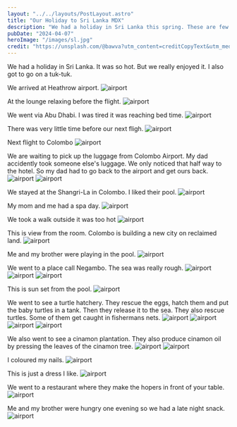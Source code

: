 ```yaml
---
layout: "../../layouts/PostLayout.astro"
title: "Our Holiday to Sri Lanka MDX"
description: "We had a holiday in Sri Lanka this spring. These are few things we did"
pubDate: "2024-04-07"
heroImage: "/images/sl.jpg"
credit: "https://unsplash.com/@bawva?utm_content=creditCopyText&utm_medium=referral&utm_source=unsplash"
---
```


We had a holiday in Sri Lanka. It was so hot. But we really enjoyed it. I also
got to go on a tuk-tuk.
<Images />

We arrived at Heathrow airport.
<img src="https://eniseperera-media.s3.eu-west-2.amazonaws.com/apr-24/IMG_0048.jpeg" alt="airport" />

At the lounge relaxing before the flight.
<img src="https://eniseperera-media.s3.eu-west-2.amazonaws.com/apr-24/IMG_0053.jpeg" alt="airport" />

We went via Abu Dhabi. I was tired it was reaching bed time.
<img src="https://eniseperera-media.s3.eu-west-2.amazonaws.com/apr-24/IMG_0061.jpeg" alt="airport" />

There was very little time before our next fligh.
<img src="https://eniseperera-media.s3.eu-west-2.amazonaws.com/apr-24/IMG_0063.jpeg" alt="airport" />

Next flight to Colombo
<img src="https://eniseperera-media.s3.eu-west-2.amazonaws.com/apr-24/IMG_0067.jpeg" alt="airport" />

We are waiting to pick up the luggage from Colombo Airport. My dad accidently took someone
else's luggage. We only noticed that half way to the hotel. So my dad had to go back
to the airport and get ours back.
<img src="https://eniseperera-media.s3.eu-west-2.amazonaws.com/apr-24/IMG_0069.jpeg" alt="airport" />
<img src="https://eniseperera-media.s3.eu-west-2.amazonaws.com/apr-24/IMG_0074.jpeg" alt="airport" />

We stayed at the Shangri-La in Colombo. I liked their pool.
<img src="https://eniseperera-media.s3.eu-west-2.amazonaws.com/apr-24/IMG_0092.jpeg" alt="airport" />

My mom and me had a spa day.
<img src="https://eniseperera-media.s3.eu-west-2.amazonaws.com/apr-24/IMG_0094.jpeg" alt="airport" />

We took a walk outside it was too hot
<img src="https://eniseperera-media.s3.eu-west-2.amazonaws.com/apr-24/IMG_0096.jpeg" alt="airport" />

This is view from the room. Colombo is building a new city on reclaimed land.
<img src="https://eniseperera-media.s3.eu-west-2.amazonaws.com/apr-24/IMG_0102.jpeg" alt="airport" />

Me and my brother were playing in the pool.
<img src="https://eniseperera-media.s3.eu-west-2.amazonaws.com/apr-24/IMG_0114.jpeg" alt="airport" />

We went to a place call Negambo. The sea was really rough.
<img src="https://eniseperera-media.s3.eu-west-2.amazonaws.com/apr-24/IMG_0124.jpeg" alt="airport" />
<img src="https://eniseperera-media.s3.eu-west-2.amazonaws.com/apr-24/IMG_0129.jpeg" alt="airport" />
<img src="https://eniseperera-media.s3.eu-west-2.amazonaws.com/apr-24/IMG_0131.jpeg" alt="airport" />

This is sun set from the pool.
<img src="https://eniseperera-media.s3.eu-west-2.amazonaws.com/apr-24/IMG_0198.jpeg" alt="airport" />

We went to see a turtle hatchery. They rescue the eggs, hatch them and put the baby turtles in a tank. Then
they release it to the sea. They also rescue turtles. Some of them get caught in fishermans nets.
<img src="https://eniseperera-media.s3.eu-west-2.amazonaws.com/apr-24/IMG_0221.jpeg" alt="airport" />
<img src="https://eniseperera-media.s3.eu-west-2.amazonaws.com/apr-24/IMG_0233.jpeg" alt="airport" />
<img src="https://eniseperera-media.s3.eu-west-2.amazonaws.com/apr-24/IMG_0235.jpeg" alt="airport" />
<img src="https://eniseperera-media.s3.eu-west-2.amazonaws.com/apr-24/IMG_0237.jpeg" alt="airport" />

We also went to see a cinamon plantation. They also produce cinamon oil by pressing the leaves of the
cinamon tree.
<img src="https://eniseperera-media.s3.eu-west-2.amazonaws.com/apr-24/IMG_0251.jpeg" alt="airport" />
<img src="https://eniseperera-media.s3.eu-west-2.amazonaws.com/apr-24/IMG_0253.jpeg" alt="airport" />

I coloured my nails.
<img src="https://eniseperera-media.s3.eu-west-2.amazonaws.com/apr-24/IMG_0300.jpeg" alt="airport" />

This is just a dress I like.
<img src="https://eniseperera-media.s3.eu-west-2.amazonaws.com/apr-24/IMG_2867.jpeg" alt="airport" />

We went to a restaurant where they make the hopers in front of your table.
<img src="https://eniseperera-media.s3.eu-west-2.amazonaws.com/apr-24/IMG_2871.jpeg" alt="airport" />

Me and my brother were hungry one evening so we had a late night snack.
<img src="https://eniseperera-media.s3.eu-west-2.amazonaws.com/apr-24/IMG_2903.jpeg" alt="airport" />
